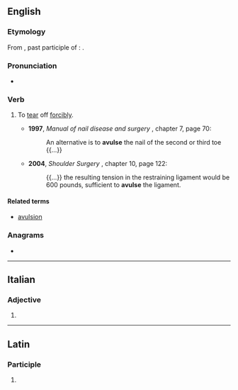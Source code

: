 ==English==

===Etymology===
From {{der|en|la|avulsus}}, past participle of {{m|la|avello}}: {{affix|la|ab-|vellō|nocat=1}}.

===Pronunciation===
* {{IPA|/əˈvʌls/|lang=en}}

===Verb===
{{en-verb|avuls}}

# {{lb|en|medicine}} To [[tear]] off [[forcibly]].
#* '''1997''', ''Manual of nail disease and surgery'' {{ISBN|0-86542-638-4}}, chapter 7, page 70:
#*: An alternative is to '''avulse''' the nail of the second or third toe {{...}}
#* '''2004''', ''Shoulder Surgery'' {{ISBN|0-7216-9598-1}}, chapter 10, page 122:
#*: {{...}} the resulting tension in the restraining ligament would be 600 pounds, sufficient to '''avulse''' the ligament.

====Related terms====
* [[avulsion]]

===Anagrams===
* {{anagrams|en|a=aelsuv|alveus|values}}

----

==Italian==

===Adjective===
{{head|it|adjective form}}

# {{feminine plural of|avulso|lang=it}}

----

==Latin==

===Participle===
{{la-part-form|āvulse}}

# {{inflection of|āvulsus||voc|m|s|lang=la}}